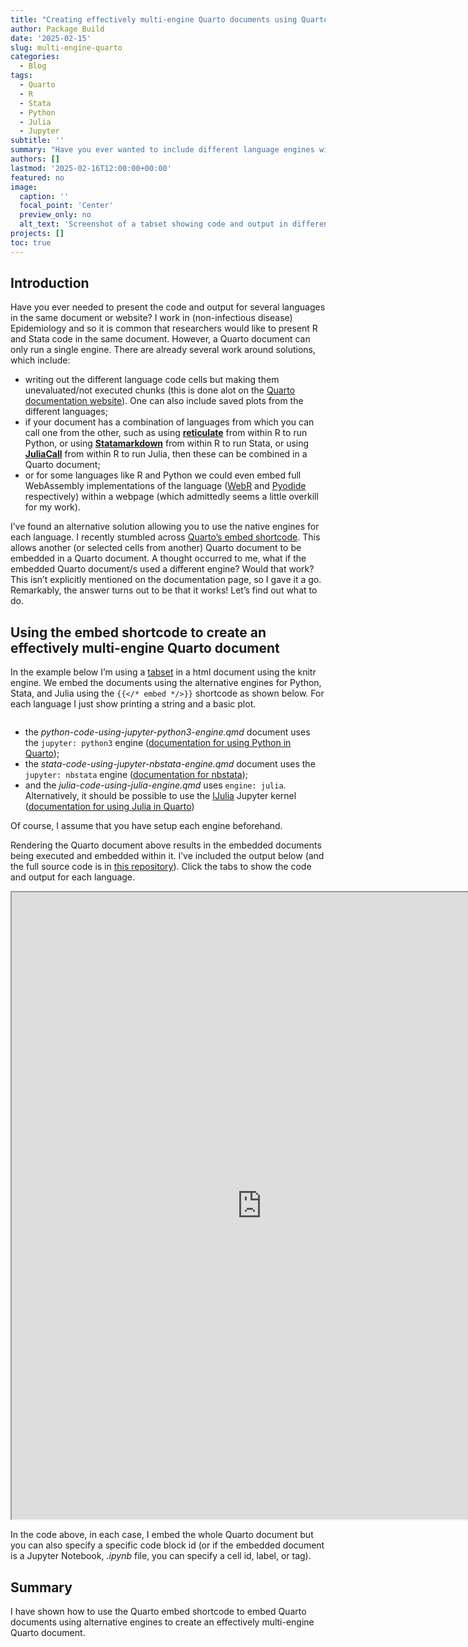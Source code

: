 ```yaml
---
title: "Creating effectively multi-engine Quarto documents using Quarto's embed shortcode"
author: Package Build
date: '2025-02-15'
slug: multi-engine-quarto
categories:
  - Blog
tags:
  - Quarto
  - R
  - Stata
  - Python
  - Julia
  - Jupyter
subtitle: ''
summary: "Have you ever wanted to include different language engines within the same Quarto document such that the code chunks are executed when the document is rendered? I describe how to achieve this using Quarto's embed shortcode."
authors: []
lastmod: '2025-02-16T12:00:00+00:00'
featured: no
image:
  caption: ''
  focal_point: 'Center'
  preview_only: no
  alt_text: 'Screenshot of a tabset showing code and output in different languages.'
projects: []
toc: true
---
```


## Introduction

Have you ever needed to present the code and output for several languages in the same document or website? I work in (non-infectious disease) Epidemiology and so it is common that researchers would like to present R and Stata code in the same document. However, a Quarto document can only run a single engine. There are already several work around solutions, which include:

* writing out the different language code cells but making them unevaluated/not executed chunks (this is done alot on the [Quarto documentation website](https://quarto.org/docs/reference/)). One can also include saved plots from the different languages;
* if your document has a combination of languages from which you can call one from the other, such as using [**reticulate**](https://rstudio.github.io/reticulate/) from within R to run Python, or using [**Statamarkdown**](https://cran.r-project.org/package=Statamarkdown) from within R to run Stata, or using [**JuliaCall**](https://cran.r-project.org/package=JuliaCall) from within R to run Julia, then these can be combined in a Quarto document;
* or for some languages like R and Python we could even embed full WebAssembly implementations of the language ([WebR](https://docs.r-wasm.org/webr/latest/) and [Pyodide](https://pyodide.org/en/stable/#) respectively) within a webpage (which admittedly seems a little overkill for my work).

I've found an alternative solution allowing you to use the native engines for each language. I recently stumbled across [Quarto's embed shortcode](https://quarto.org/docs/authoring/notebook-embed.html). This allows another (or selected cells from another) Quarto document to be embedded in a Quarto document. A thought occurred to me, what if the embedded Quarto document/s used a different engine? Would that work? This isn't explicitly mentioned on the documentation page, so I gave it a go. Remarkably, the answer turns out to be that it works! Let's find out what to do.

## Using the embed shortcode to create an effectively multi-engine Quarto document

In the example below I'm using a [tabset](https://quarto.org/docs/output-formats/html-basics.html#tabsets) in a html document using the knitr engine. We embed the documents using the alternative engines for Python, Stata, and Julia using the `{{</* embed */>}}` shortcode as shown below. For each language I just show printing a string and a basic plot.

````verbatim
````

* the *python-code-using-jupyter-python3-engine.qmd* document uses the `jupyter: python3` engine ([documentation for using Python in Quarto](https://quarto.org/docs/computations/python.html));
* the *stata-code-using-jupyter-nbstata-engine.qmd* document uses the `jupyter: nbstata` engine ([documentation for nbstata](https://hugetim.github.io/nbstata/));
* and the *julia-code-using-julia-engine.qmd* uses `engine: julia`. Alternatively, it should be possible to use the [IJulia](https://julialang.github.io/IJulia.jl/stable/) Jupyter kernel ([documentation for using Julia in Quarto](https://quarto.org/docs/computations/julia.html))

Of course, I assume that you have setup each engine beforehand.

Rendering the Quarto document above results in the embedded documents being executed and embedded within it. I've included the output below (and the full source code is in [this repository](https://github.com/remlapmot/quarto-multi-engine-using-embed-example)). Click the tabs to show the code and output for each language.

<p align="center">
<iframe src="https://remlapmot.github.io/quarto-multi-engine-using-embed-example/" height="1003" width="800">
</iframe>
</p>

In the code above, in each case, I embed the whole Quarto document but you can also specify a specific code block id (or if the embedded document is a Jupyter Notebook, *.ipynb* file, you can specify a cell id, label, or tag).

## Summary

I have shown how to use the Quarto embed shortcode to embed Quarto documents using alternative engines to create an effectively multi-engine Quarto document.
